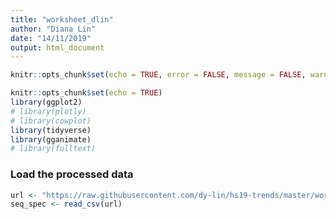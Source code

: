 ```yaml
---
title: "worksheet_dlin"
author: "Diana Lin"
date: "14/11/2019"
output: html_document
---
```


```r
knitr::opts_chunk$set(echo = TRUE, error = FALSE, message = FALSE, warning = FALSE, fig.width=12, fig.height=8)
```

```r
knitr::opts_chunk$set(echo = TRUE)
library(ggplot2)
# library(plotly)
# library(cowplot)
library(tidyverse)
library(gganimate)
# library(fulltext)
```

### Load the processed data
```r
url <- "https://raw.githubusercontent.com/dy-lin/hs19-trends/master/workshop/data/sequencing-specific-processed.csv"
seq_spec <- read_csv(url)
```



## 